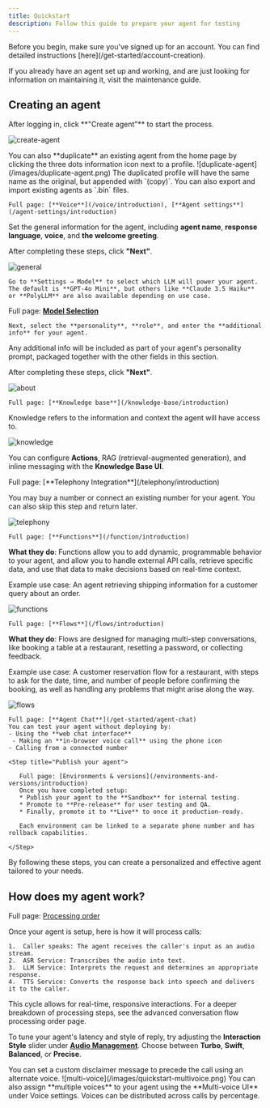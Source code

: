 ```yaml
---
title: Quickstart
description: Follow this guide to prepare your agent for testing
---
```


<Info>
  Before you begin, make sure you've signed up for an account. You can find detailed instructions [here](/get-started/account-creation).
</Info>

If you already have an agent set up and working, and are just looking for information on maintaining it, visit the maintenance guide.

## Creating an agent

<Steps>
  <Step title="Start the creation process">
    After logging in, click **"Create agent"** to start the process.

![create-agent](/images/create-agent.png)

<Info>
  You can also **duplicate** an existing agent from the home page by clicking the three dots information icon next to a profile.
   ![duplicate-agent](/images/duplicate-agent.png)
   The duplicated profile will have the same name as the original, but appended with `(copy)`. You can also export and import existing agents as `.bin` files.
</Info>

  </Step>

  <Step title="Set a name, response language, voice, and greeting line">

    Full page: [**Voice**](/voice/introduction), [**Agent settings**](/agent-settings/introduction)

Set the general information for the agent, including **agent name**, **response language**, **voice**, and **the welcome greeting**.

After completing these steps, click **"Next"**.

![general](/images/quickstart-general.png)

  </Step>

  <Step title="Choose a language model">

    Go to **Settings → Model** to select which LLM will power your agent. The default is **GPT-4o Mini**, but others like **Claude 3.5 Haiku** or **PolyLLM** are also available depending on use case.

Full page: [**Model Selection**](/agent-settings/model-use)

  </Step>

  <Step title="Select personality, role, and additional info">

    Next, select the **personality**, **role**, and enter the **additional info** for your agent.


<Tip>
  Any additional info will be included as part of your agent's personality prompt, packaged together with the other fields in this section.
</Tip>

After completing these steps, click **"Next"**.

![about](/images/agent-about.png)

  </Step>

  <Step title="Select knowledge topics">

    Full page: [**Knowledge base**](/knowledge-base/introduction)

Knowledge refers to the information and context the agent will have access to.

![knowledge](/images/knowledge.png)

You can configure **Actions**, RAG (retrieval-augmented generation), and inline messaging with the **Knowledge Base UI**.

  </Step>

  <Step title="[Optional] Select a number for telephony integration">
    Full page: [**Telephony Integration**](/telephony/introduction)

You may buy a number or connect an existing number for your agent. You can also skip this step and return later.

![telephony](/images/telephony.png)

  </Step>

  <Step title="[Advanced] Integrate functions into your knowledge base">

    Full page: [**Functions**](/function/introduction)

**What they do**: Functions allow you to add dynamic, programmable behavior to your agent, and allow you to handle external API calls, retrieve specific data, and use that data to make decisions based on real-time context.

Example use case: An agent retrieving shipping information for a customer query about an order.

![functions](/images/quickstart-functions.png)

  </Step>

  <Step title="[Advanced] Add a flow to your project">

    Full page: [**Flows**](/flows/introduction)
**What they do**: Flows are designed for managing multi-step conversations, like booking a table at a restaurant, resetting a password, or collecting feedback.

Example use case: A customer reservation flow for a restaurant, with steps to ask for the date, time, and number of people before confirming the booking, as well as handling any problems that might arise along the way.

![flows](/images/quickstart-flows.png)

  </Step>

  <Step title="Test your agent (web-chat, browser call, or phone)">

    Full page: [**Agent Chat**](/get-started/agent-chat)
    You can test your agent without deploying by:
    - Using the **web chat interface**
     - Making an **in-browser voice call** using the phone icon
    - Calling from a connected number

  </Step>

    <Step title="Publish your agent">

       Full page: [Environments & versions](/environments-and-versions/introduction)
       Once you have completed setup:
       * Publish your agent to the **Sandbox** for internal testing.
       * Promote to **Pre-release** for user testing and QA.
       * Finally, promote it to **Live** to once it production-ready.

       Each environment can be linked to a separate phone number and has rollback capabilities.

    </Step>

</Steps>

By following these steps, you can create a personalized and effective agent tailored to your needs.

## How does my agent work?

Full page: [Processing order](/essentials/order)

Once your agent is setup, here is how it will process calls:

	1.	Caller speaks: The agent receives the caller's input as an audio stream.
	2.	ASR Service: Transcribes the audio into text.
	3.	LLM Service: Interprets the request and determines an appropriate response.
	4.	TTS Service: Converts the response back into speech and delivers it to the caller.

This cycle allows for real-time, responsive interactions. For a deeper breakdown of processing steps, see the advanced conversation flow processing order page.

<Tip>To tune your agent's latency and style of reply, try adjusting the **Interaction Style** slider under [**Audio Management**](/audio-management/introduction). Choose between **Turbo**, **Swift**, **Balanced**, or **Precise**.</Tip>

<Tip>
  You can set a custom disclaimer message to precede the call using an alternate voice.
     ![multi-voice](/images/quickstart-multivoice.png)
  You can also assign **multiple voices** to your agent using the **Multi-voice UI** under Voice settings. Voices can be distributed across calls by percentage.
</Tip>
